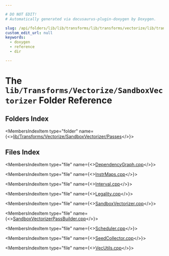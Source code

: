 ```yaml
---

# DO NOT EDIT!
# Automatically generated via docusaurus-plugin-doxygen by Doxygen.

slug: /api/folders/lib/lib/transforms/lib/transforms/vectorize/lib/transforms/vectorize/sandboxvectorizer
custom_edit_url: null
keywords:
  - doxygen
  - reference
  - dir

---
```





# The `lib/Transforms/Vectorize/SandboxVectorizer` Folder Reference

<DoxygenPage pluginConfig={pluginConfig}>



## Folders Index

<MembersIndex>

<MembersIndexItem
  type="folder"
  name={<><a href="/docs/api/folders/lib/lib/transforms/lib/transforms/vectorize/lib/transforms/vectorize/sandboxvectorizer/lib/transforms/vectorize/sandboxvectorizer/passes">lib/Transforms/Vectorize/SandboxVectorizer/Passes</a></>}>
</MembersIndexItem>

</MembersIndex>

## Files Index

<MembersIndex>

<MembersIndexItem
  type="file"
  name={<><a href="/docs/api/files/lib/lib/transforms/lib/transforms/vectorize/lib/transforms/vectorize/sandboxvectorizer/dependencygraph-cpp">DependencyGraph.cpp</a></>}>
</MembersIndexItem>

<MembersIndexItem
  type="file"
  name={<><a href="/docs/api/files/lib/lib/transforms/lib/transforms/vectorize/lib/transforms/vectorize/sandboxvectorizer/instrmaps-cpp">InstrMaps.cpp</a></>}>
</MembersIndexItem>

<MembersIndexItem
  type="file"
  name={<><a href="/docs/api/files/lib/lib/transforms/lib/transforms/vectorize/lib/transforms/vectorize/sandboxvectorizer/interval-cpp">Interval.cpp</a></>}>
</MembersIndexItem>

<MembersIndexItem
  type="file"
  name={<><a href="/docs/api/files/lib/lib/transforms/lib/transforms/vectorize/lib/transforms/vectorize/sandboxvectorizer/legality-cpp">Legality.cpp</a></>}>
</MembersIndexItem>

<MembersIndexItem
  type="file"
  name={<><a href="/docs/api/files/lib/lib/transforms/lib/transforms/vectorize/lib/transforms/vectorize/sandboxvectorizer/sandboxvectorizer-cpp">SandboxVectorizer.cpp</a></>}>
</MembersIndexItem>

<MembersIndexItem
  type="file"
  name={<><a href="/docs/api/files/lib/lib/transforms/lib/transforms/vectorize/lib/transforms/vectorize/sandboxvectorizer/sandboxvectorizerpassbuilder-cpp">SandboxVectorizerPassBuilder.cpp</a></>}>
</MembersIndexItem>

<MembersIndexItem
  type="file"
  name={<><a href="/docs/api/files/lib/lib/transforms/lib/transforms/vectorize/lib/transforms/vectorize/sandboxvectorizer/scheduler-cpp">Scheduler.cpp</a></>}>
</MembersIndexItem>

<MembersIndexItem
  type="file"
  name={<><a href="/docs/api/files/lib/lib/transforms/lib/transforms/vectorize/lib/transforms/vectorize/sandboxvectorizer/seedcollector-cpp">SeedCollector.cpp</a></>}>
</MembersIndexItem>

<MembersIndexItem
  type="file"
  name={<><a href="/docs/api/files/lib/lib/transforms/lib/transforms/vectorize/lib/transforms/vectorize/sandboxvectorizer/vecutils-cpp">VecUtils.cpp</a></>}>
</MembersIndexItem>

</MembersIndex>


</DoxygenPage>
